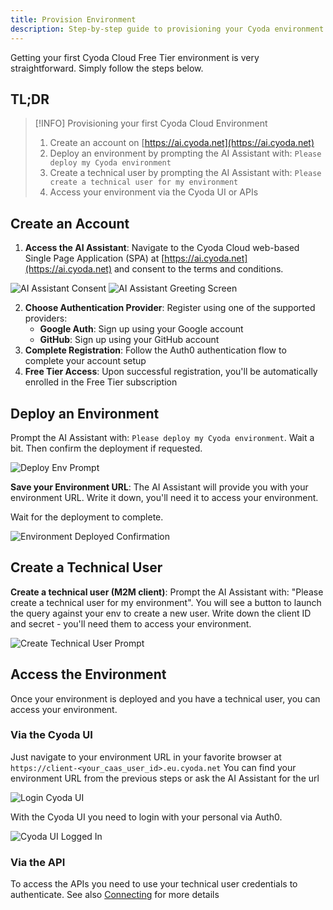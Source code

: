 ```yaml
---
title: Provision Environment
description: Step-by-step guide to provisioning your Cyoda environment using the AI Assistant
---
```



Getting your first Cyoda Cloud Free Tier environment is very straightforward. Simply follow the steps below.

## TL;DR

> [!INFO] Provisioning your first Cyoda Cloud Environment
> 1. Create an account on [https://ai.cyoda.net](https://ai.cyoda.net)
> 2. Deploy an environment by prompting the AI Assistant with: `Please deploy my Cyoda environment`
> 3. Create a technical user by prompting the AI Assistant with: `Please create a technical user for my environment`
> 4. Access your environment via the Cyoda UI or APIs

## Create an Account

1. **Access the AI Assistant**: Navigate to the Cyoda Cloud web-based Single Page Application (SPA) at [https://ai.cyoda.net](https://ai.cyoda.net) and consent to the terms and conditions.

<Image src={aiAssistantConsent} alt="AI Assistant Consent" width={800} height={600} loading="lazy" />

<Image src={aiAssistantGreet} alt="AI Assistant Greeting Screen" width={800} height={600} loading="lazy" />

2. **Choose Authentication Provider**: Register using one of the supported providers:
    - **Google Auth**: Sign up using your Google account
    - **GitHub**: Sign up using your GitHub account
3. **Complete Registration**: Follow the Auth0 authentication flow to complete your account setup
4. **Free Tier Access**: Upon successful registration, you'll be automatically enrolled in the Free Tier subscription

## Deploy an Environment

Prompt the AI Assistant with: `Please deploy my Cyoda environment`. Wait a bit. Then confirm the deployment if requested.

<Image src={deployEnvPrompt} alt="Deploy Env Prompt" width={800} height={600} loading="lazy" />


**Save your Environment URL**: The AI Assistant will provide you with your environment URL. Write it down, you'll need it to access your environment.

Wait for the deployment to complete.

<Image src={envDeployedConfirmation} alt="Environment Deployed Confirmation" width={800} height={600} loading="lazy" />

## Create a Technical User

**Create a technical user (M2M client)**: Prompt the AI Assistant with: "Please create a technical user for my environment". You will see a button to launch the query against your env to create a new user. Write down the client ID and secret - you'll need them to access your environment.

<Image src={createTechnicalUser} alt="Create Technical User Prompt" width={800} height={600} loading="lazy" />


## Access the Environment
Once your environment is deployed and you have a technical user, you can access your environment.

### Via the Cyoda UI

Just navigate to your environment URL in your favorite browser at `https://client-<your_caas_user_id>.eu.cyoda.net`
You can find your environment URL from the previous steps or ask the AI Assistant for the url

<Image src={loginCyodaUI} alt="Login Cyoda UI" width={800} height={600} loading="lazy" />

With the Cyoda UI you need to login with your personal via Auth0.

<Image src={loggedIn} alt="Cyoda UI Logged In" width={800} height={600} loading="lazy" />

### Via the API
To access the APIs you need to use your technical user credentials to authenticate.
See also [Connecting](/docs/guides/authentication-authorization/) for more details
